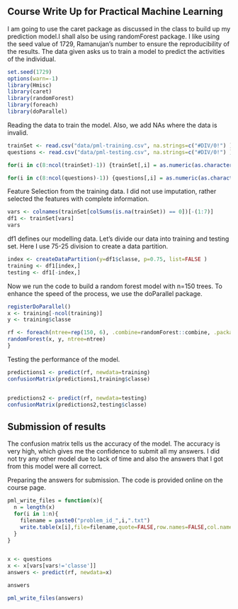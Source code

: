 ## Course Write Up for Practical Machine Learning

I am going to use the caret package as discussed in the class to build up my prediction model.I shall also be using randomForest package. I like using the seed value of 1729, Ramanujan's number to ensure the reproducibility of the results.
The data given asks us to train a model to predict the activities of the individual.

```{r echo=FALSE, message=FALSE}
set.seed(1729)
options(warn=-1)
library(Hmisc)
library(caret)
library(randomForest)
library(foreach)
library(doParallel)
```

Reading the data to train the model. Also, we add NAs where the data is invalid.

```{r}
trainSet <- read.csv("data/pml-training.csv", na.strings=c("#DIV/0!") )
questions <- read.csv("data/pml-testing.csv", na.strings=c("#DIV/0!") )
```


```{r}
for(i in c(8:ncol(trainSet)-1)) {trainSet[,i] = as.numeric(as.character(trainSet[,i]))}

for(i in c(8:ncol(questions)-1)) {questions[,i] = as.numeric(as.character(questions[,i]))}
```

Feature Selection from the training data. I did not use imputation, rather selected the features with complete information.

```{r}
vars <- colnames(trainSet[colSums(is.na(trainSet)) == 0])[-(1:7)]
df1 <- trainSet[vars]
vars
```

df1 defines our modelling data. Let's divide our data into training and testing set. Here I use 75-25 division to create a data partition.

```{r}
index <- createDataPartition(y=df1$classe, p=0.75, list=FALSE )
training <- df1[index,]
testing <- df1[-index,]
```

Now we run the code to build a random forest model with n=150 trees. To enhance the speed of the process, we use the doParallel package.

```{r}
registerDoParallel()
x <- training[-ncol(training)]
y <- training$classe

rf <- foreach(ntree=rep(150, 6), .combine=randomForest::combine, .packages='randomForest') %dopar% {
randomForest(x, y, ntree=ntree) 
}
```

Testing the performance of the model.

```{r}
predictions1 <- predict(rf, newdata=training)
confusionMatrix(predictions1,training$classe)


predictions2 <- predict(rf, newdata=testing)
confusionMatrix(predictions2,testing$classe)
```

## Submission of results
The confusion matrix tells us the accuracy of the model. The accuracy is very high, which gives me the confidence to submit all my answers. I did not try any other model due to lack of time and also the answers that I got from this model were all correct.

Preparing the answers for submission. The code is provided online on the course page.

```{r}
pml_write_files = function(x){
  n = length(x)
  for(i in 1:n){
    filename = paste0("problem_id_",i,".txt")
    write.table(x[i],file=filename,quote=FALSE,row.names=FALSE,col.names=FALSE)
  }
}


x <- questions
x <- x[vars[vars!='classe']]
answers <- predict(rf, newdata=x)

answers

pml_write_files(answers)
```